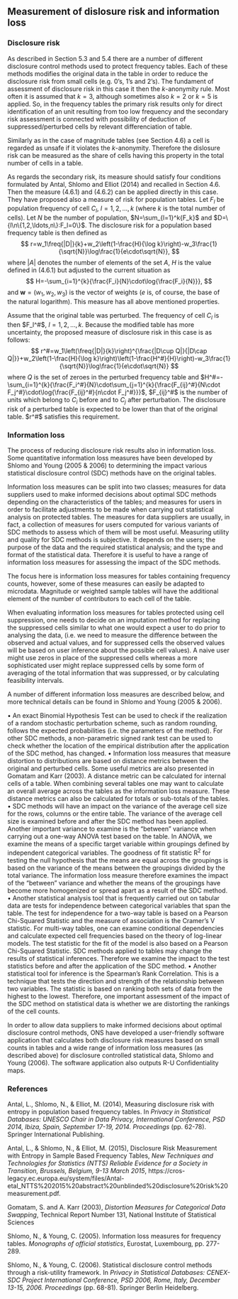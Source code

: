 ## Measurement of dislosure risk and information loss

### Disclosure risk
As described in Section 5.3 and 5.4 there are a number of different disclosure control methods used to protect frequency tables. Each of these methods modifies the original data in the table in order to reduce the disclosure risk from small cells (e.g. 0's, 1's and 2's). The fundament of assessment of disclosure risk in this case it then the $k$-anonymity rule. Most often it is assumed that $k=3$, although sometimes also $k=2$ or $k=5$ is applied. So, in the frequency tables the primary risk results only for direct identification of an unit resulting from too low frequency and the secondary risk assessment is connected with possibility of deduction of suppressed/perturbed cells by relevant differenciation of table. 

Similarly as in the case of magnitude tables (see Section 4.6) a cell is regarded as unsafe if it violates the $k$-anonymity. Therefore the dislosure risk can be measured as the share of cells having this property in the total number of cells in a table.

As regards the secondary risk, its measure should satisfy four conditions formulated by Antal, Shlomo and Elliot (2014) and recalled in Section 4.6. Then the measure (4.6.1) and (4.6.2) can be applied directly in this case. They have proposed also a measure of risk for population tables. Let $F_l$ be population frequency of cell $C_l$, $l=1,2,\ldots,k$ (where $k$ is the total number of cells). Let $N$ be the number of population, $N=\sum_{l=1}^k{F_k}$ and $D=\{l\n\{1,2,\ldots,n\}:F_l=0\}$. The disclosure risk for a population based frequency table is then defined as
$$
r=w_1\freq{|D|}{k}+w_2\left(1-\frac{H}{\log k}\right)-w_3\frac{1}{\sqrt{N}}\log\frac{1}{e\cdot\sqrt{N}},
$$
where $|A|$ denotes the number of elements of the set $A$, $H$ is the value defined in (4.6.1) but adjusted to the current situation as 
$$
H=-\sum_{i=1}^{k}{\frac{F_i}{N}\cdot\log{\frac{F_i}{N}}},
$$
and $\mathbf{w}=(w_1,w_2,w_3)$ is the vector of weights ($e$ is, of course, the base of the natural logarithm). This measure has all above mentioned properties.

Assume that the original table was perturbed. The frequency of cell $C_l$ is then $F_l^#$, $l=1,2,\ldots,k$. Because the modified table has more uncertainty, the proposed measure of disclosure risk in this case is as follows: 
$$
r^#=w_1\left(\freq{|D|}{k}\right)^{\frac{|D\cup Q|}{|D\cap Q|}}+w_2\left(1-\frac{H}{\log k}\right)\left(1-\frac{H^#}{H}\right)-w_3\frac{1}{\sqrt{N}}\log\frac{1}{e\cdot\sqrt{N}}
$$
where $Q$ is the set of zeroes in the perturbed frequency table and $H^#=-\sum_{i=1}^{k}{\frac{F_i^#}{N}\cdot\sum_{j=1}^{k}{\frac{F_{ij}^#}{N\cdot F_j^#}\cdot\log{\frac{F_{ij}^#}{n\cdot F_j^#}}}$, $F_{ij}^#$ is the number of units which belong to $C_i$ before and to $C_j$ after perturbation. The disclosure risk of a perturbed table is expected to be lower than that of the original table. $r^#$ satisfies this requirement.

### Information loss
The process of reducing disclosure risk results also in information loss. Some quantitative information loss measures have been developed by Shlomo and Young (2005 & 2006) to determining the impact various statistical disclosure control (SDC) methods have on the original tables.

Information loss measures can be split into two classes; measures for data suppliers used to make informed decisions about optimal SDC methods depending on the characteristics of the tables; and measures for users in order to facilitate adjustments to be made when carrying out statistical analysis on protected tables. The measures for data suppliers are usually, in fact, a collection of measures for users computed for various variants of SDC methods to assess which of them will be most useful. Measuring utility and quality for SDC methods is subjective. It depends on the users; the purpose of the data and the required statistical analysis; and the type and format of the statistical data. Therefore it is useful to have a range of information loss measures for assessing the impact of the SDC methods.

The focus here is information loss measures for tables containing frequency counts, however, some of these measures can easily be adapted to microdata. Magnitude or weighted sample tables will have the additional element of the number of contributors to each cell of the table.

When evaluating information loss measures for tables protected using cell suppression, one needs to decide on an imputation method for replacing the suppressed cells similar to what one would expect a user to do prior to analysing the data, (i.e. we need to measure the difference between the observed and actual values, and for suppressed cells the observed values will be based on user inference about the possible cell values). A naive user might use zeros in place of the suppressed cells whereas a more sophisticated user might replace suppressed cells by some form of averaging of the total information that was suppressed, or by calculating feasibility intervals.

A number of different information loss measures are described below, and more technical details can be found in Shlomo and Young (2005 & 2006).

• An exact Binomial Hypothesis Test can be used to check if the realization of a random stochastic perturbation scheme, such as random rounding, follows the expected probabilities (i.e. the parameters of the method). For other SDC methods, a non-parametric signed rank test can be used to check whether the location of the empirical distribution after the application of the SDC method, has changed.
• Information loss measures that measure distortion to distributions are based on distance metrics between the original and perturbed cells. Some useful metrics are also presented in Gomatam and Karr (2003). A distance metric can be calculated for internal cells of a table. When combining several tables one may want to calculate an overall average across the tables as the information loss measure. These distance metrics can also be calculated for totals or sub-totals of the tables.
• SDC methods will have an impact on the variance of the average cell size for the rows, columns or the entire table. The variance of the average cell size is examined before and after the SDC method has been applied. Another important variance to examine is the "between" variance when carrying out a one-way ANOVA test based on the table. In ANOVA, we examine the means of a specific target variable within groupings defined by independent categorical variables. The goodness of fit statistic R^2^ for testing the null hypothesis that the means are equal across the groupings is based on the variance of the means between the groupings divided by the total variance. The information loss measure therefore examines the impact of the "between" variance and whether the means of the groupings have become more homogenized or spread apart as a result of the SDC method.
• Another statistical analysis tool that is frequently carried out on tabular data are tests for independence between categorical variables that span the table. The test for independence for a two-way table is based on a Pearson Chi-Squared Statistic and the measure of association is the Cramer's V statistic. For multi-way tables, one can examine conditional dependencies and calculate expected cell frequencies based on the theory of log-linear models. The test statistic for the fit of the model is also based on a Pearson Chi-Squared Statistic. SDC methods applied to tables may change the results of statistical inferences. Therefore we examine the impact to the test statistics before and after the application of the SDC method.
• Another statistical tool for inference is the Spearman's Rank Correlation. This is a technique that tests the direction and strength of the relationship between two variables. The statistic is based on ranking both sets of data from the highest to the lowest. Therefore, one important assessment of the impact of the SDC method on statistical data is whether we are distorting the rankings of the cell counts.

In order to allow data suppliers to make informed decisions about optimal disclosure control methods, ONS have developed a user-friendly software application that calculates both disclosure risk measures based on small counts in tables and a wide range of information loss measures (as described above) for disclosure controlled statistical data, Shlomo and Young (2006). The software application also outputs R-U Confidentiality maps.

### References
Antal, L., Shlomo, N., & Elliot, M. (2014), Measuring disclosure risk with entropy in population based frequency tables. In *Privacy in Statistical Databases: UNESCO Chair in Data Privacy, International Conference, PSD 2014, Ibiza, Spain, September 17-19, 2014. Proceedings* (pp. 62-78). Springer International Publishing.

Antal, L., & Shlomo, N., & Elliot, M. (2015), Disclosure Risk Measurement with Entropy in Sample Based Frequency Tables, *New Techniques and Technologies for Statistics (NTTS) Reliable Evidence for a Society in Transition, Brussels, Belgium, 9-13 March 2015*, https://cros-legacy.ec.europa.eu/system/files/Antal-etal_NTTS%202015%20abstract%20unblinded%20disclosure%20risk%20measurement.pdf.

Gomatam, S. and A. Karr (2003), *Distortion Measures for Categorical Data Swapping*, Technical Report Number 131, National Institute of Statistical Sciences

Shlomo, N., & Young, C. (2005). Information loss measures for frequency tables. *Monographs of official statistics*, Eurostat, Luxembourg, pp. 277-289.

Shlomo, N., & Young, C. (2006). Statistical disclosure control methods through a risk-utility framework. In *Privacy in Statistical Databases: CENEX-SDC Project International Conference, PSD 2006, Rome, Italy, December 13-15, 2006. Proceedings* (pp. 68-81). Springer Berlin Heidelberg.

